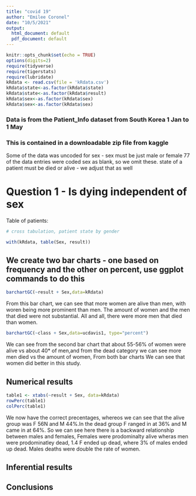 ```yaml
---
title: "covid 19"
author: "Emilee Coronel"
date: "10/5/2021"
output:
  html_document: default
  pdf_document: default
---
```


```r
knitr::opts_chunk$set(echo = TRUE)
options(digits=2)
require(tidyverse)
require(tigerstats)
require(lubridate)
kRdata <- read.csv(file = 'kRdata.csv')
kRdata$state<-as.factor(kRdata$state)
kRdata$state<-as.factor(kRdata$result)
kRdata$sex<-as.factor(kRdata$sex)
kRdata$sex<-as.factor(kRdata$sex)
```



### Data is from the Patient_Info dataset from South Korea 1 Jan to 1 May 
### This is contained in a downloadable zip file from kaggle

Some of the data was uncoded for sex - sex must be just male or female
77 of the data entries were coded sex  as blank, so we omit these.
state of a patient must be died or alive - we adjust that as well   
  
# Question 1 - Is dying independent of sex




Table of patients:
```r

# cross tabulation, patient state by gender

with(kRdata, table(Sex, result))

```

## We create two bar charts - one based on frequency and the other on percent, use ggplot commands to do this


```r
barchartGC(~result + Sex,data=kRdata)
```


From this bar chart, we can see that more women are alive than men, with woren being more prominent than men. The amount of women and
the men that died were not substantial. All and all, there were more men that died than women.  






```r
barchartGC(~class + Sex,data=ucdavis1, type="percent")

```


We can see from the second bar chart that about 55-56% of women were alive vs about 40* of men,and from the dead category we can see more men died vs the amount of women, From both bar charts We can see that women did better in this study.  






  
## Numerical results


```r
table1 <- xtabs(~result + Sex, data=kRdata)
rowPerc(table1)
colPerc(table1)
```


We now have the correct precentages, whereos we can see that the alive group was F 56N and M 44%.In the dead group F ranged in at 36% and M came in at 64%. So we can see here there is a backward relationship between males and females, Females were prodominalty alive wheras men were prodominatley dead, 1.4 F ended up dead, where 3% of males ended up dead. Males deaths were double the rate of women.  



## Inferential results 




## Conclusions

